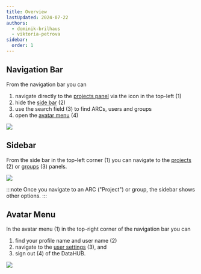 ```yaml
---
title: Overview
lastUpdated: 2024-07-22
authors:
  - dominik-brilhaus
  - viktoria-petrova
sidebar:
  order: 1
---
```



## Navigation Bar

From the navigation bar you can

<Steps>   

1. navigate directly to the [projects panel](../datahub-projects-panel) via the icon in the top-left (1)
2. hide the [side bar](#side-bar) (2)
3. use the search field (3) to find ARCs, users and groups
4. open the [avatar menu](#avatar-menu) (4)

</Steps>

![](@images/datahub/datahub-navbar.drawio.png)

## Sidebar

From the side bar in the top-left corner (1) you can navigate to the [projects](../datahub-projects-panel) (2) or [groups](../datahub-groups-panel) (3) panels.

![](@images/datahub/datahub-hamburger-menu.drawio.png)

:::note
Once you navigate to an ARC ("Project") or group, the sidebar shows other options.
:::

## Avatar Menu

In the avatar menu (1) in the top-right corner of the navigation bar you can

<Steps>
    
1. find your profile name and user name (2)
2. navigate to the [user settings](../datahub-user-settings) (3), and
3. sign out (4) of the DataHUB.

</Steps>

![](@images/datahub/datahub-avatar-menu.drawio.png)